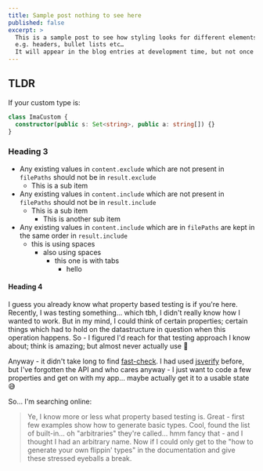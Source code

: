 ```yaml
---
title: Sample post nothing to see here
published: false
excerpt: >
  This is a sample post to see how styling looks for different elements of a blog post
  e.g. headers, bullet lists etc…
  It will appear in the blog entries at development time, but not once the site is built.
---
```


## TLDR

If your custom type is:

```ts
class ImaCustom {
  constructor(public s: Set<string>, public a: string[]) {}
}
```

### Heading 3

- Any existing values in `content.exclude` which are not present in `filePaths` should not be in `result.exclude`
  - This is a sub item
- Any existing values in `content.include` which are not present in `filePaths` should not be in `result.include`
  - This is a sub item
    - This is another sub item
- Any existing values in `content.include` which are in `filePaths` are kept in the same order in `result.include`
  - this is using spaces
    - also using spaces
      - this one is with tabs
        - hello

#### Heading 4

I guess you already know what property based testing is if you're here. Recently, I was testing something… which tbh, I didn't really know how I wanted to work. But in my mind, I could think of certain properties; certain things which had to hold on the datastructure in question when this operation happens. So - I figured I'd reach for that testing approach I know about; think is amazing; but almost never actually use 🤔

Anyway - it didn't take long to find [fast-check](https://github.com/dubzzz/fast-check#readme). I had used [jsverify](https://github.com/jsverify/jsverify) before, but I've forgotten the API and who cares anyway - I just want to code a few properties and get on with my app… maybe actually get it to a usable state 😅

So… I'm searching online:

> Ye, I know more or less what property based testing is. Great - first few examples show how to generate basic types. Cool, found the list of built-in… oh "arbitraries" they're called… hmm fancy that - and I thought I had an arbitrary name. Now if I could only get to the "how to generate your own flippin' types" in the documentation and give these stressed eyeballs a break.